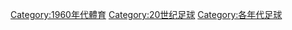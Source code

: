 [[Category:1960年代體育|Category:1960年代體育]]
[[Category:20世纪足球|Category:20世纪足球]]
[[Category:各年代足球|Category:各年代足球]]